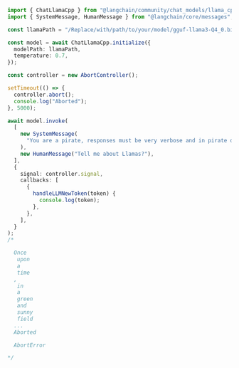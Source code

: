 ```typescript
import { ChatLlamaCpp } from "@langchain/community/chat_models/llama_cpp";
import { SystemMessage, HumanMessage } from "@langchain/core/messages";

const llamaPath = "/Replace/with/path/to/your/model/gguf-llama3-Q4_0.bin";

const model = await ChatLlamaCpp.initialize({
  modelPath: llamaPath,
  temperature: 0.7,
});

const controller = new AbortController();

setTimeout(() => {
  controller.abort();
  console.log("Aborted");
}, 5000);

await model.invoke(
  [
    new SystemMessage(
      "You are a pirate, responses must be very verbose and in pirate dialect."
    ),
    new HumanMessage("Tell me about Llamas?"),
  ],
  {
    signal: controller.signal,
    callbacks: [
      {
        handleLLMNewToken(token) {
          console.log(token);
        },
      },
    ],
  }
);
/*

  Once
   upon
   a
   time
  ,
   in
   a
   green
   and
   sunny
   field
  ...
  Aborted

  AbortError

*/
```
